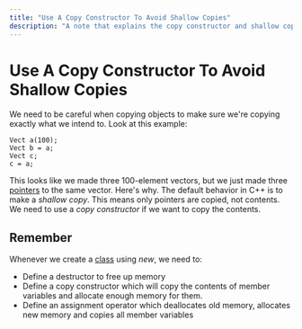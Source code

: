 ```yaml
---
title: "Use A Copy Constructor To Avoid Shallow Copies"
description: "A note that explains the copy constructor and shallow copies"
---
```


<Tag tag="Programming"/>

# Use A Copy Constructor To Avoid Shallow Copies

<TimeStamp updated="February 27, 2022, 9:20  PM ET"/>

We need to be careful when copying objects to 
make sure we're copying exactly what we intend to.
Look at this example:

```
Vect a(100);
Vect b = a;
Vect c;
c = a;
```

This looks like we made three 100-element vectors,
but we just made three [pointers](/what-are-pointers)
to the same vector. Here's why. The default behavior in 
C++ is to make a _shallow copy_. This means only 
pointers are copied, not contents. We need to use a 
_copy constructor_ if we want to copy the contents.

## Remember
Whenever we create a [class](/what-is-a-class) using 
_new_, we need to:
- Define a destructor to free up memory
- Define a copy constructor which will copy
the contents of member variables and allocate 
enough memory for them.
- Define an assignment operator which deallocates
old memory, allocates new memory and copies all
member variables